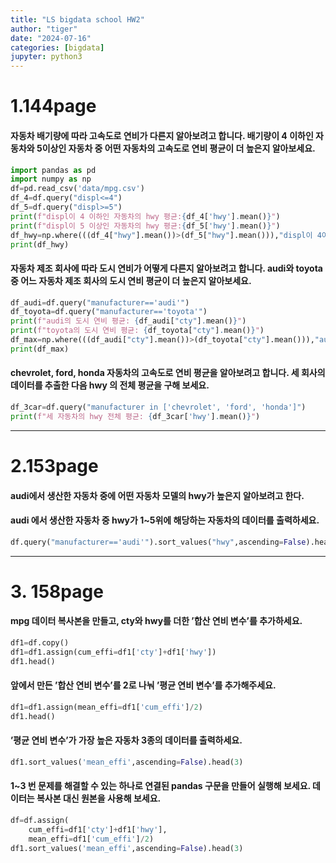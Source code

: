 ```yaml
---
title: "LS bigdata school HW2"
author: "tiger"
date: "2024-07-16"
categories: [bigdata]
jupyter: python3
---
```

# 1.144page   


#### 자동차 배기량에 따라 고속도로 연비가 다른지 알아보려고 합니다. 배기량이 4 이하인 자동차와 5이상인 자동차 중 어떤 자동차의 고속도로 연비 평균이 더 높은지 알아보세요. 
```python
import pandas as pd
import numpy as np    
df=pd.read_csv('data/mpg.csv')
df_4=df.query("displ<=4")
df_5=df.query("displ>=5")
print(f"displ이 4 이하인 자동차의 hwy 평균:{df_4['hwy'].mean()}")
print(f"displ이 5 이상인 자동차의 hwy 평균:{df_5['hwy'].mean()}")
df_hwy=np.where(((df_4["hwy"].mean())>(df_5["hwy"].mean())),"displ이 4이하인 자동차의 평균이 더 높다","displ이 5이상인 자동차의 평균이 더 높다.")
print(df_hwy)
```


#### 자동차 제조 회사에 따라 도시 연비가 어떻게 다른지 알아보려고 합니다. audi와 toyota중 어느 자동차 제조 회사의 도시 연비 평균이 더 높은지 알아보세요. 
```python
df_audi=df.query("manufacturer=='audi'")
df_toyota=df.query("manufacturer=='toyota'")
print(f"audi의 도시 연비 평균: {df_audi["cty"].mean()}")
print(f"toyota의 도시 연비 평균: {df_toyota["cty"].mean()}")
df_max=np.where(((df_audi["cty"].mean())>(df_toyota["cty"].mean())),"audi의 평균이 더 높다","toyota의 평균이 더 높다.")
print(df_max)
```


#### chevrolet, ford, honda 자동차의 고속도로 연비 평균을 알아보려고 합니다. 세 회사의 데이터를 추출한 다음 hwy 의 전체 평균을 구해 보세요. 

```python
df_3car=df.query("manufacturer in ['chevrolet', 'ford', 'honda']")
print(f"세 자동차의 hwy 전체 평균: {df_3car['hwy'].mean()}")
```

***

# 2.153page
#### audi에서 생산한 자동차 중에 어떤 자동차 모델의 hwy가 높은지 알아보려고 한다.       
#### audi 에서 생산한 자동차 중 hwy가 1~5위에 해당하는 자동차의 데이터를 출력하세요. 
```python
df.query("manufacturer=='audi'").sort_values("hwy",ascending=False).head()
```

***

# 3. 158page
#### mpg 데이터 복사본을 만들고, cty와 hwy를 더한 '합산 연비 변수'를 추가하세요. 
```python
df1=df.copy()
df1=df1.assign(cum_effi=df1['cty']+df1['hwy'])
df1.head()
```
#### 앞에서 만든 '합산 연비 변수'를 2로 나눠 '평균 연비 변수'를 추가해주세요.
```python
df1=df1.assign(mean_effi=df1['cum_effi']/2)
df1.head()
```
#### '평균 연비 변수'가 가장 높은 자동차 3종의 데이터를 출력하세요.
```python
df1.sort_values('mean_effi',ascending=False).head(3)

```

#### 1~3 번 문제를 해결할 수 있는 하나로 연결된 pandas 구문을 만들어 실행해 보세요. 데이터는 복사본 대신 원본을 사용해 보세요.
```python
df=df.assign(
    cum_effi=df1['cty']+df1['hwy'],
    mean_effi=df1['cum_effi']/2)
df1.sort_values('mean_effi',ascending=False).head(3)
```

